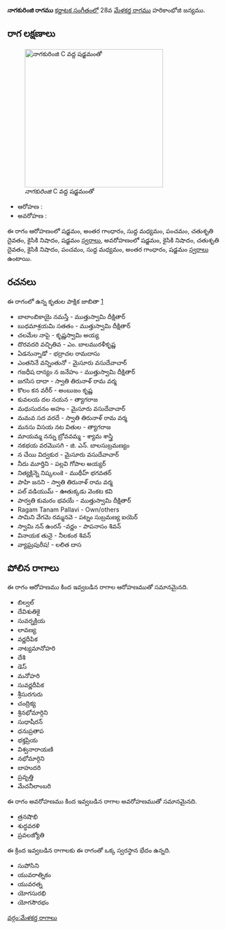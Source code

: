 {{Infobox ragam
	| name          	= నాగకురింజి
	| synonym	    	= 
	| mela          	= 
	| chakra        	= 
	| janaka        	= 
	| type          	= షడవ
	| arohanam      	= {{svaraC|S|G3|M1|P|D2|N2|S'}} 
	| avarohanam    	= {{svaraC|S'|N2|D2|N2|P|M1|G3|S}}
	| jeeva         	=
	| chhaya        	=
	| nyasa         	=
	| vishesha      	= 
	| equivalent  		= 
}}
{{కర్ణాటక సంగీత రాగాలు}}
'''నాగకురింజి రాగము''' [[కర్ణాటక సంగీతం]]లో 28వ [[మేళకర్త రాగము]] హరికాంభోజి జన్యము. 


==రాగ లక్షణాలు==
[[Image:nagakurinji_kb2wiki.png|thumb|right|316px|''నాగకురింజి'' C వద్ద షడ్జమంతో]]

* ఆరోహణ : {{svaraC|S|G3|M1|P|D2|N2|S'}} 
* అవరోహణ : {{svaraC|S'|N2|D2|N2|P|M1|G3|S}}

ఈ రాగం ఆరోహణంలో షడ్జమం, అంతర గాంధారం, సుద్ద మధ్యమం, పంచమం, చతుశృతి దైవతం, కైసికి నిషాదం, షడ్జమం [[స్వరాలు]], అవరోహణంలో షడ్జమం, కైసికి నిషాదం, చతుశృతి దైవతం, కైసికి నిషాదం, పంచమం, సుద్ద మధ్యమం, అంతర గాంధారం, షడ్జమం [[స్వరాలు]] ఉంటాయి.

==రచనలు==
ఈ రాగంలో ఉన్న కృతుల పాక్షిక జాబితా [https://github.com/ssrihari/ragavardhini/blob/master/ragas/kritis.psv]
* బాలాంబికాయై నమస్తే - ముత్తుస్వామి దీక్షితార్
* బుధమాశ్రయమి  సతతం - ముత్తుస్వామి దీక్షితార్
* చలమేల నాపై - కృష్ణస్వామి అయ్య
* దొరవదరి   వచ్చితివ - ఎం. బాలమురళీకృష్ణ
* ఏడనున్నాడో - భద్రాచల రామదాసు
* ఎంతనినే వన్నింతునో - మైసూరు వసుదేవాచార్
* గజధీష దాన్యం  న జనేహం - ముత్తుస్వామి దీక్షితార్
* జగసిస దాదా - స్వాతి తిరునాళ్ రామ వర్మ
* కొలం కన వరీర్ - అంబుజం కృష్ణ
* కువలయ దల నయన - త్యాగరాజ
* మధుసుదనం అహం - మైసూరు వసుదేవాచార్
* మమవ సద వరదే - స్వాతి తిరునాళ్ రామ వర్మ
* మనసు విసయ  నట వితుల - త్యాగరాజ
* మాయమ్మ నన్ను బ్రోవవమ్మ - శ్యామ శాస్త్రి
* నకభయ వరమొసగి - జి. ఎన్. బాలసుబ్రమణ్యం
* న  చేయి  విద్వకుర - మైసూరు వసుదేవాచార్
* నీదు మూర్తిని - పల్లవి గోపాల అయ్యర్
* నిత్యక్లిన్నె నిష్కలంకె - ముథీహ్ భగవతర్
* పాహి   జనని - స్వాతి తిరునాళ్ రామ వర్మ
* పల్ వడియుమ్ - ఊతుక్కడు వెంకట కవి
* పార్వతి కుమరం భవయే - ముత్తుస్వామి దీక్షితార్
* Ragam Tanam Pallavi - Own/others
* సామిని వేగమె రమ్మనవె - పట్నం సుబ్రమణ్య ఐయెర్
* స్వామి నన్ ఉంరన్ -వర్ణం - పాపనాసం  శివన్
* వినాయక తునై - నీలకంఠ  శివన్
* వ్యాఘ్రపురీష! - లలిత దాస




==పోలిన రాగాలు==
ఈ రాగం ఆరోహణము కింద ఇవ్వబడిన రాగాల ఆరోహణముతో సమానమైనది.
* బిల్వల్
* దేవిశుతికై
* సువర్నక్రియ
* లావణ్య
* వర్ణదీపిక
* నాట్యమానోహరి
* దేశి
* డెస్
* మనోహరి
* సువర్ణదీపిక
* శ్రీసురగురు
* చంద్రిక్య
* శ్రినభోమార్గిని
* సుధాషీరన్
* ధనుప్రతాప
* భక్తప్రియ
* విశ్వనారాయణి
* నభోమార్గిని
* బాహుదరి
* ప్రవృత్తి
* మేచనీలాంబరి

ఈ రాగం అవరోహణము కింద ఇవ్వబడిన రాగాల అవరోహణముతో సమానమైనది.
* త్రనషొభి
* శుద్ధవరళి
* ప్రవలజ్యోతి

ఈ క్రింద ఇవ్వబడిన రాగాలకు ఈ రాగంతో ఒక్క స్వరస్థాన భేదం ఉన్నది.
* సుపోసిని
* యువరాత్నికం
* యువరత్న
* యోగసురభి
* యోగసౌరభం



[[వర్గం:మేళకర్త రాగాలు]]
